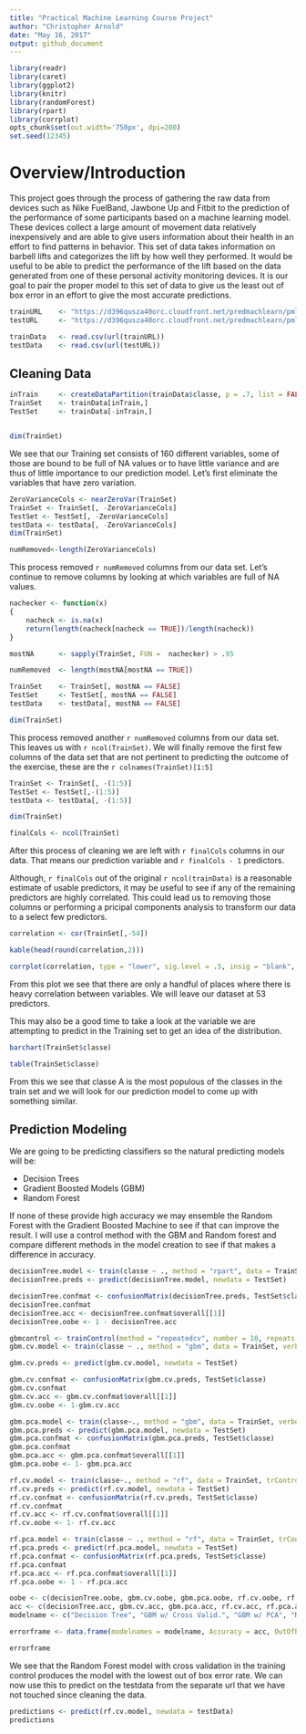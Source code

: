 ```yaml
---
title: "Practical Machine Learning Course Project"
author: "Christopher Arnold"
date: "May 16, 2017"
output: github_document
---
```


```r
library(readr)
library(caret)
library(ggplot2)
library(knitr)
library(randomForest)
library(rpart)
library(corrplot)
opts_chunk$set(out.width='750px', dpi=200)
set.seed(12345)
```

# Overview/Introduction

This project goes through the process of gathering the raw data from devices such as Nike FuelBand, Jawbone Up and Fitbit to the prediction of the performance of some participants based on a machine learning model. These devices collect a large amount of movement data relatively inexpensively and are able to give users information about their health in an effort to find patterns in behavior. This set of data takes information on barbell lifts and categorizes the lift by how well they performed. It would be useful to be able to predict the performance of the lift based on the data generated from one of these personal activity monitoring devices. It is our goal to pair the proper model to this set of data to give us the least out of box error in an effort to give the most accurate predictions.

```r

trainURL    <- "https://d396qusza40orc.cloudfront.net/predmachlearn/pml-training.csv"
testURL     <- "https://d396qusza40orc.cloudfront.net/predmachlearn/pml-testing.csv"

trainData   <- read.csv(url(trainURL))
testData    <- read.csv(url(testURL))

```

## Cleaning Data



```r
inTrain     <- createDataPartition(trainData$classe, p = .7, list = FALSE)
TrainSet    <- trainData[inTrain,]
TestSet     <- trainData[-inTrain,]


dim(TrainSet)


```

We see that our Training set consists of 160 different variables, some of those are bound to be full of NA values or to have little variance and are thus of little importance to our prediction model. Let's first eliminate the variables that have zero variation.

```r

ZeroVarianceCols <- nearZeroVar(TrainSet)
TrainSet <- TrainSet[, -ZeroVarianceCols]
TestSet <- TestSet[, -ZeroVarianceCols]
testData <- testData[, -ZeroVarianceCols]
dim(TrainSet)

numRemoved<-length(ZeroVarianceCols)

```

This process removed `r numRemoved` columns from our data set. Let's continue to remove columns by looking at which variables are full of NA values. 

```r
nachecker <- function(x)
{
    nacheck <- is.na(x)
    return(length(nacheck[nacheck == TRUE])/length(nacheck))
}

mostNA      <- sapply(TrainSet, FUN =  nachecker) > .95

numRemoved  <- length(mostNA[mostNA == TRUE])

TrainSet    <- TrainSet[, mostNA == FALSE]
TestSet     <- TestSet[, mostNA == FALSE]
testData    <- testData[, mostNA == FALSE]

dim(TrainSet)

```

This process removed another `r numRemoved` columns from our data set. This leaves us with `r ncol(TrainSet)`. We will finally remove the first few columns of the data set that are not pertinent to predicting the outcome of the exercise, these are the `r colnames(TrainSet)[1:5]`

```r
TrainSet <- TrainSet[, -(1:5)]
TestSet <- TestSet[,-(1:5)]
testData <- testData[, -(1:5)]

dim(TrainSet)

finalCols <- ncol(TrainSet)
```

After this process of cleaning we are left with `r finalCols` columns in our data. That means our prediction variable and `r finalCols - 1` predictors.

Although, `r finalCols` out of the original `r ncol(trainData)` is a reasonable estimate of usable predictors, it may be useful to see if any of the remaining predictors are highly correlated. This could lead us to removing those columns or performing a pricipal components analysis to transform our data to a select few predictors.

```r

correlation <- cor(TrainSet[,-54])

kable(head(round(correlation,2)))

corrplot(correlation, type = "lower", sig.level = .5, insig = "blank", tl.cex = .5, tl.col = "black", diag = FALSE, tl.srt = 45, order = "hclust")

```

From this plot we see that there are only a handful of places where there is heavy correlation between variables. We will leave our dataset at 53 predictors. 

This may also be a good time to take a look at the variable we are attempting to predict in the Training set to get an idea of the distribution.
```r

barchart(TrainSet$classe)

table(TrainSet$classe)

```

From this we see that classe A is the most populous of the classes in the train set and we will look for our prediction model to come up with something similar.

## Prediction Modeling
We are going to be predicting classifiers so the natural predicting models will be:

* Decision Trees
* Gradient Boosted Models (GBM)
* Random Forest

If none of these provide high accuracy we may ensemble the Random Forest with the Gradient Boosted Machine to see if that can improve the result. I will use a control method with the GBM and Random forest and compare different methods in the model creation to see if that makes a difference in accuracy.

```r

decisionTree.model <- train(classe ~ ., method = "rpart", data = TrainSet)
decisionTree.preds <- predict(decisionTree.model, newdata = TestSet)

decisionTree.confmat <- confusionMatrix(decisionTree.preds, TestSet$classe)
decisionTree.confmat
decisionTree.acc <- decisionTree.confmat$overall[[1]]
decisionTree.oobe <- 1 - decisionTree.acc

```


```r

gbmcontrol <- trainControl(method = "repeatedcv", number = 10, repeats =  1)
gbm.cv.model <- train(classe ~ ., method = "gbm", data = TrainSet, verbose = FALSE, trControl = gbmcontrol)

gbm.cv.preds <- predict(gbm.cv.model, newdata = TestSet)

gbm.cv.confmat <- confusionMatrix(gbm.cv.preds, TestSet$classe)
gbm.cv.confmat
gbm.cv.acc <- gbm.cv.confmat$overall[[1]]
gbm.cv.oobe <- 1-gbm.cv.acc

```

```r

gbm.pca.model <- train(classe~., method = "gbm", data = TrainSet, verbose = FALSE, trControl = gbmcontrol, preProcess = "pca")
gbm.pca.preds <- predict(gbm.pca.model, newdata = TestSet)
gbm.pca.confmat <- confusionMatrix(gbm.pca.preds, TestSet$classe)
gbm.pca.confmat
gbm.pca.acc <- gbm.pca.confmat$overall[[1]]
gbm.pca.oobe <- 1- gbm.pca.acc

```

```r

rf.cv.model <- train(classe~., method = "rf", data = TrainSet, trControl = gbmcontrol)
rf.cv.preds <- predict(rf.cv.model, newdata = TestSet)
rf.cv.confmat <- confusionMatrix(rf.cv.preds, TestSet$classe)
rf.cv.confmat
rf.cv.acc <- rf.cv.confmat$overall[[1]]
rf.cv.oobe <- 1- rf.cv.acc

```

```r

rf.pca.model <- train(classe ~ ., method = "rf", data = TrainSet, trControl = gbmcontrol, preProcess = "pca")
rf.pca.preds <- predict(rf.pca.model, newdata = TestSet)
rf.pca.confmat <- confusionMatrix(rf.pca.preds, TestSet$classe)
rf.pca.confmat
rf.pca.acc <- rf.pca.confmat$overall[[1]]
rf.pca.oobe <- 1 - rf.pca.acc

```

```r

oobe <- c(decisionTree.oobe, gbm.cv.oobe, gbm.pca.oobe, rf.cv.oobe, rf.pca.oobe)
acc <- c(decisionTree.acc, gbm.cv.acc, gbm.pca.acc, rf.cv.acc, rf.pca.acc)
modelname <- c("Decision Tree", "GBM w/ Cross Valid.", "GBM w/ PCA", "Random Forest w/ Cross Valid.", "Random Forest w/ PCA")

errorframe <- data.frame(modelnames = modelname, Accuracy = acc, OutOfBoxError = oobe)

errorframe
```

We see that the Random Forest model with cross validation in the training control produces the model with the lowest out of box error rate. We can now use this to predict on the testdata from the separate url that we have not touched since cleaning the data.

```r

predictions <- predict(rf.cv.model, newdata = testData)
predictions


```